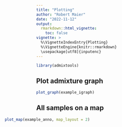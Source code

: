 ```yaml
---
title: "Plotting"
author: "Robert Maier"
date: "2022-11-12"
output:
  rmarkdown::html_vignette:
    toc: false
vignette: >
  %\VignetteIndexEntry{Plotting}
  %\VignetteEngine{knitr::rmarkdown}
  \usepackage[utf8]{inputenc}
---
```


<style>
  #tocnav {
    display: none;
  }
</style>
  

```r
library(admixtools)
```


## Plot admixture graph

```r
plot_graph(example_igraph)
```


<!-- ## Admixture graph on a map -->


<!-- ```{r, fig.height = 7, fig.align='center'} -->
<!-- plot_graph_map(example_igraph, example_anno) -->
<!-- ``` -->


## All samples on a map

<div class="bla">
<style>
.bla {
    margin-left: -20%;
    margin-right: -20%;
}
</style>
```r
plot_map(example_anno, map_layout = 2)
```
</div>










